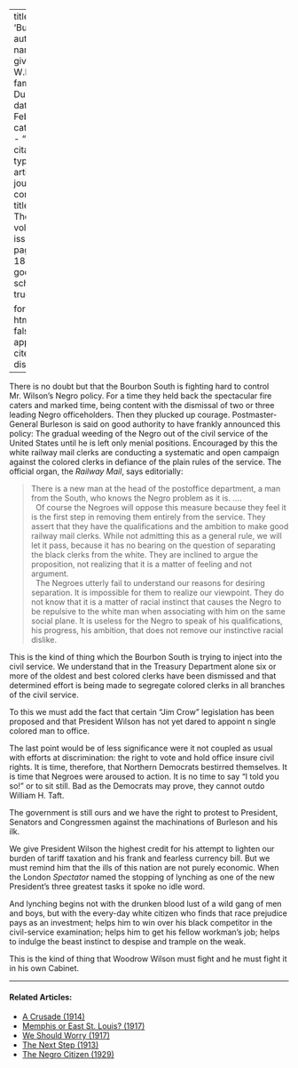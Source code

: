 
---
title: 'Burleson'
author:
  - name:
      given: W.E.B.
      family: Du Bois
date: Feb. 1913
categories: 
  - ""
citation: 
  type: article-journal
  container-title: The Crisis
  volume: 6
  issue: 4
  page: 180, 184
google-scholar: true

format:
  html:
    toc: false
    appendix-cite-as: display
---


There is no doubt but that the Bourbon South is fighting hard to control Mr. Wilson's Negro policy. For a time they held back the spectacular fire caters and marked time, being content with the dismissal of two or three leading Negro officeholders. Then they plucked up courage. Postmaster-General Burleson is said on good authority to have frankly announced this policy: The gradual weeding of the Negro out of the civil service of the United States until he is left only menial positions. Encouraged by this the white railway mail clerks are conducting a systematic and open campaign against the colored clerks in defiance of the plain rules of the service. The official organ, the *Railway Mail*, says editorially:

> There is a new man at the head of the postoffice department, a man from the South, who knows the Negro problem as it is. ….   
> &nbsp;
> Of course the Negroes will oppose this measure because they feel it is the first step in removing them entirely from the service. They assert that they have the qualifications and the ambition to make good railway mail clerks. While not admitting this as a general rule, we will let it pass, because it has no bearing on the question of separating the black clerks from the white. They are inclined to argue the proposition, not realizing that it is a matter of feeling and not argument.    
> &nbsp;
> The Negroes utterly fail to understand our reasons for desiring separation. It is impossible for them to realize our viewpoint. They do not know that it is a matter of racial instinct that causes the Negro to be repulsive to the white man when associating with him on the same social plane. It is useless for the Negro to speak of his qualifications, his progress, his ambition, that does not remove our instinctive racial dislike.

This is the kind of thing which the Bourbon South is trying to inject into the civil service. We understand that in the Treasury Department alone six or more of the oldest and best colored clerks have been dismissed and that determined effort is being made to segregate colored clerks in all branches of the civil service.

To this we must add the fact that certain "Jim Crow" legislation has been proposed and that President Wilson has not yet dared to appoint n single colored man to office.

The last point would be of less significance were it not coupled as usual with efforts at discrimination: the right to vote and hold office insure civil rights.	It is time, therefore, that
Northern Democrats bestirred themselves. It is time that Negroes were aroused to action. It is no time to say "I told you so!" or to sit still. Bad as the Democrats may prove, they cannot outdo William H. Taft.

The government is still ours and we have the right to protest to President, Senators and Congressmen against the machinations of Burleson and his ilk.

We give President Wilson the highest credit for his attempt to lighten our burden of tariff taxation and his frank and fearless currency bill. But we must remind him that the ills of this nation are not purely economic. When the London *Spectator* named the stopping of lynching as one of the new President's three greatest tasks it spoke no idle word.

And lynching begins not with the drunken blood lust of a wild gang of men and boys, but with the every-day white citizen who finds that race prejudice pays as an investment; helps him to win over his black competitor in the civil-service examination; helps him to get his fellow workman's job; helps to indulge the beast instinct to despise and trample on the weak.

This is the kind of thing that Woodrow Wilson must fight and he must fight it in his own Cabinet.

<!-- Similar articles start here -->
<div  class="clear-wrap"></div>
<hr>
#### Related Articles:

* [A Crusade (1914)](/Volumes/07/05/crusades.html)
* [Memphis or East St. Louis? (1917)](/Volumes/14/03/memphis_or_east_st_louis.html)
* [We Should Worry (1917)](/Volumes/14/02/we_should_worry.html)
* [The Next Step (1913)](/Volumes/06/02/next_step.html)
* [The Negro Citizen (1929)](/Volumes/36/05/negro_citizen.html)

<!-- Similar articles end here -->